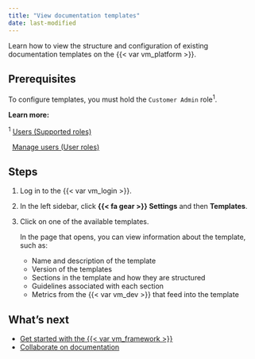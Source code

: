 ```yaml
---
title: "View documentation templates"
date: last-modified
---
```


Learn how to view the structure and configuration of existing documentation templates on the {{< var vm_platform >}}. 

## Prerequisites

To configure templates, you must hold the `Customer Admin` role^1^. 

::: {.column-margin}
**Learn more:**

^1^ [Users (Supported roles)](/guide/configuration/onboarding-users.qmd#supported-roles)

|   [Manage users (User roles)](/guide/configuration/manage-users.qmd#user-roles)
:::

## Steps

1. Log in to the {{< var vm_login >}}.

2. In the left sidebar, click **{{< fa gear >}} Settings** and then **Templates**.

2. Click on one of the available templates. 

   In the page that opens, you can view information about the template, such as: 

   - Name and description of the template
   - Version of the templates
   - Sections in the template and how they are structured
   - Guidelines associated with each section 
   - Metrics from the {{< var vm_dev >}} that feed into the template


<!---
## Troubleshooting

[Include any common issues or errors that may arise during the task and how to resolve them.]
--->

## What's next

- [Get started with the {{< var vm_framework >}}](/developer-framework/get-started-developer-framework.qmd)
- [Collaborate on documentation](collaborate-with-others.qmd)
